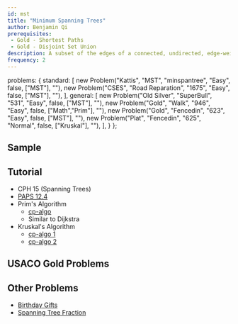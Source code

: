 ```yaml
---
id: mst
title: "Minimum Spanning Trees"
author: Benjamin Qi
prerequisites: 
 - Gold - Shortest Paths
 - Gold - Disjoint Set Union
description: A subset of the edges of a connected, undirected, edge-weighted graph that connects all the vertices to each other of minimum total weight, where no cycles are allowed.
frequency: 2
---
```



  problems: {
    standard: [
      new Problem("Kattis", "MST", "minspantree", "Easy", false, ["MST"], ""),
      new Problem("CSES", "Road Reparation", "1675", "Easy", false, ["MST"], ""),
    ],
    general: [
      new Problem("Old Silver", "SuperBull", "531", "Easy", false, ["MST"], ""),
      new Problem("Gold", "Walk", "946", "Easy", false, ["Math","Prim"], ""),
      new Problem("Gold", "Fencedin", "623", "Easy", false, ["MST"], ""),
      new Problem("Plat", "Fencedin", "625", "Normal", false, ["Kruskal"], ""),
    ],
  }
};

## Sample

<problems-list problems={metadata.problems.standard} />

## Tutorial

 - CPH 15 (Spanning Trees)
 - [PAPS 12.4](https://www.csc.kth.se/~jsannemo/slask/main.pdf)
 - Prim's Algorithm
   - [cp-algo](https://cp-algorithms.com/graph/mst_prim.html)
   - Similar to Dijkstra
 - Kruskal's Algorithm
   - [cp-algo 1](https://cp-algorithms.com/graph/mst_kruskal.html)
   - [cp-algo 2](https://cp-algorithms.com/graph/mst_kruskal_with_dsu.html)

## USACO Gold Problems

<problems-list problems={metadata.problems.general} />

## Other Problems

  - [Birthday Gifts](https://www.hackerearth.com/practice/math/combinatorics/inclusion-exclusion/practice-problems/algorithm/mancunian-and-birthday-gifts-d44faa15/) [](73)
  - [Spanning Tree Fraction](https://www.hackerrank.com/contests/w31/challenges/spanning-tree-fraction) [](78)